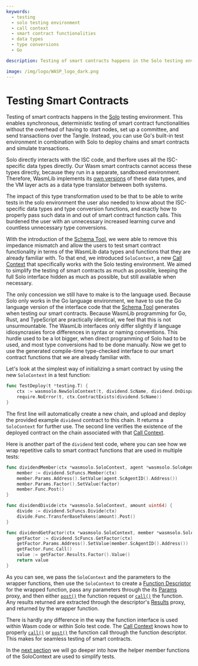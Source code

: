 ```yaml
---
keywords:
  - testing
  - solo testing environment
  - call context
  - smart contract functionalities
  - data types
  - type conversions
  - Go

description: Testing of smart contracts happens in the Solo testing environment. This enables synchronous, deterministic testing of smart contract functionality without the overhead of having to start nodes, set up a committee, and send transactions over the Tangle.

image: /img/logo/WASP_logo_dark.png
---
```



# Testing Smart Contracts

Testing of smart contracts happens in the [Solo](../solo/what-is-solo.md) testing
environment. This enables synchronous, deterministic testing of smart contract
functionalities without the overhead of having to start nodes, set up a committee, and
send transactions over the Tangle. Instead, you can use Go's built-in test environment in
combination with Solo to deploy chains and smart contracts and simulate transactions.

Solo directly interacts with the ISC code, and therfore uses all the ISC-specific data
types directly. Our Wasm smart contracts cannot access these types directly, because they
run in a separate, sandboxed environment. Therefore, WasmLib implements its
[own versions](types.mdx) of these data types, and the VM layer acts as a data type
translator between both systems.

The impact of this type transformation used to be that to be able to write tests in the
solo environment the user also needed to know about the ISC-specific data types and type
conversion functions, and exactly how to properly pass such data in and out of smart
contract function calls. This burdened the user with an unnecessary increased learning
curve and countless unnecessary type conversions.

With the introduction of the [Schema Tool](usage.mdx), we were able to remove this
impedance mismatch and allow the users to test smart contract functionality in terms of
the WasmLib data types and functions that they are already familiar with. To that end, we
introduced `SoloContext`, a new [Call Context](context.mdx) that specifically works with
the Solo testing environment. We aimed to simplify the testing of smart contracts as much
as possible, keeping the full Solo interface hidden as much as possible, but still
available when necessary.

The only concession we still have to make is to the language used. Because Solo only works
in the Go language environment, we have to use the Go language version of the interface
code that the [Schema Tool](usage.mdx) generates when testing our smart contracts. Because
WasmLib programming for Go, Rust, and TypeScript are practically identical, we feel that
this is not unsurmountable. The WasmLib interfaces only differ slightly if language
idiosyncrasies force differences in syntax or naming conventions. This hurdle used to be a
lot bigger, when direct programming of Solo had to be used, and most type conversions had
to be done manually. Now we get to use the generated compile-time type-checked interface
to our smart contract functions that we are already familiar with.

Let's look at the simplest way of initializing a smart contract by using the new
`SoloContext` in a test function:

<Tabs groupId="language">

<TabItem value="go" label="Go">

```go
func TestDeploy(t *testing.T) {
    ctx := wasmsolo.NewSoloContext(t, dividend.ScName, dividend.OnDispatch)
    require.NoError(t, ctx.ContractExists(dividend.ScName))
}
```

</TabItem>
</Tabs>

The first line will automatically create a new chain, and upload and deploy the provided
example `dividend` contract to this chain. It returns a `SoloContext` for further use. The
second line verifies the existence of the deployed contract on the chain associated with
that [Call Context](context.mdx).

Here is another part of the `dividend` test code, where you can see how we wrap repetitive
calls to smart contract functions that are used in multiple tests:

<Tabs groupId="language">

<TabItem value="go" label="Go">

```go
func dividendMember(ctx *wasmsolo.SoloContext, agent *wasmsolo.SoloAgent, factor uint64) {
    member := dividend.ScFuncs.Member(ctx)
    member.Params.Address().SetValue(agent.ScAgentID().Address())
    member.Params.Factor().SetValue(factor)
    member.Func.Post()
}

func dividendDivide(ctx *wasmsolo.SoloContext, amount uint64) {
    divide := dividend.ScFuncs.Divide(ctx)
    divide.Func.TransferBaseTokens(amount).Post()
}

func dividendGetFactor(ctx *wasmsolo.SoloContext, member *wasmsolo.SoloAgent) uint64 {
    getFactor := dividend.ScFuncs.GetFactor(ctx)
    getFactor.Params.Address().SetValue(member.ScAgentID().Address())
    getFactor.Func.Call()
    value := getFactor.Results.Factor().Value()
    return value
}
```

</TabItem>
</Tabs>

As you can see, we pass the `SoloContext` and the parameters to the wrapper functions,
then use the `SoloContext` to create a [Function Descriptor](funcdesc.mdx) for the wrapped
function, pass any parameters through the its [Params](params.mdx) proxy, and then either
[`post()`](post.mdx) the function request or [`call()`](call.mdx) the function. Any
results returned are extracted through the descriptor's [Results](results.mdx) proxy, and
returned by the wrapper function.

There is hardly any difference in the way the function interface is used within Wasm code
or within Solo test code. The [Call Context](context.mdx) knows how to properly
[`call()`](call.mdx) or [`post()`](post.mdx) the function call through the function
descriptor. This makes for seamless testing of smart contracts.

In the [next section](examples.mdx) we will go deeper into how the helper member functions
of the SoloContext are used to simplify tests.
